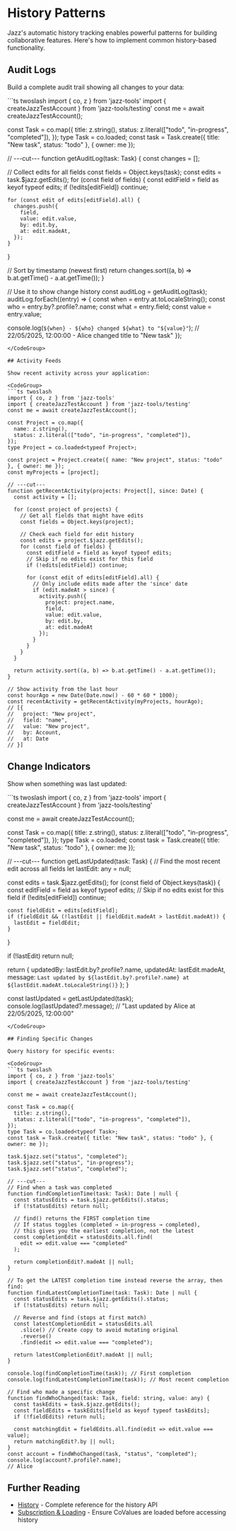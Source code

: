 
# History Patterns

Jazz's automatic history tracking enables powerful patterns for building collaborative features. Here's how to implement common history-based functionality.

## Audit Logs

Build a complete audit trail showing all changes to your data:

<CodeGroup>
```ts twoslash
import { co, z } from 'jazz-tools'
import { createJazzTestAccount } from 'jazz-tools/testing'
const me = await createJazzTestAccount();

const Task = co.map({
  title: z.string(),
  status: z.literal(["todo", "in-progress", "completed"]),
});
type Task = co.loaded<typeof Task>;
const task = Task.create({ title: "New task", status: "todo" }, { owner: me });

// ---cut---
function getAuditLog(task: Task) {
  const changes = [];

  // Collect edits for all fields
  const fields = Object.keys(task);
  const edits = task.$jazz.getEdits();
  for (const field of fields) {
    const editField = field as keyof typeof edits;
    if (!edits[editField]) continue;

    for (const edit of edits[editField].all) {
      changes.push({
        field,
        value: edit.value,
        by: edit.by,
        at: edit.madeAt,
      });
    }
  }

  // Sort by timestamp (newest first)
  return changes.sort((a, b) => b.at.getTime() - a.at.getTime());
}

// Use it to show change history
const auditLog = getAuditLog(task);
auditLog.forEach((entry) => {
  const when = entry.at.toLocaleString();
  const who = entry.by?.profile?.name;
  const what = entry.field;
  const value = entry.value;

  console.log(`${when} - ${who} changed ${what} to "${value}"`);
  // 22/05/2025, 12:00:00 - Alice changed title to "New task"
});
```
</CodeGroup>

## Activity Feeds

Show recent activity across your application:

<CodeGroup>
```ts twoslash
import { co, z } from 'jazz-tools'
import { createJazzTestAccount } from 'jazz-tools/testing'
const me = await createJazzTestAccount();

const Project = co.map({
  name: z.string(),
  status: z.literal(["todo", "in-progress", "completed"]),
});
type Project = co.loaded<typeof Project>;

const project = Project.create({ name: "New project", status: "todo" }, { owner: me });
const myProjects = [project];

// ---cut---
function getRecentActivity(projects: Project[], since: Date) {
  const activity = [];

  for (const project of projects) {
    // Get all fields that might have edits
    const fields = Object.keys(project);

    // Check each field for edit history
    const edits = project.$jazz.getEdits();
    for (const field of fields) {
      const editField = field as keyof typeof edits;
      // Skip if no edits exist for this field
      if (!edits[editField]) continue;

      for (const edit of edits[editField].all) {
        // Only include edits made after the 'since' date
        if (edit.madeAt > since) {
          activity.push({
            project: project.name,
            field,
            value: edit.value,
            by: edit.by,
            at: edit.madeAt
          });
        }
      }
    }
  }

  return activity.sort((a, b) => b.at.getTime() - a.at.getTime());
}

// Show activity from the last hour
const hourAgo = new Date(Date.now() - 60 * 60 * 1000);
const recentActivity = getRecentActivity(myProjects, hourAgo);
// [{
//   project: "New project",
//   field: "name",
//   value: "New project", 
//   by: Account,
//   at: Date
// }]
```
</CodeGroup>

## Change Indicators

Show when something was last updated:

<CodeGroup>
```ts twoslash
import { co, z } from 'jazz-tools'
import { createJazzTestAccount } from 'jazz-tools/testing'

const me = await createJazzTestAccount();

const Task = co.map({
  title: z.string(),
  status: z.literal(["todo", "in-progress", "completed"]),
});
type Task = co.loaded<typeof Task>;
const task = Task.create({ title: "New task", status: "todo" }, { owner: me });

// ---cut---
function getLastUpdated(task: Task) {
  // Find the most recent edit across all fields
  let lastEdit: any = null;

  const edits = task.$jazz.getEdits();
  for (const field of Object.keys(task)) {
    const editField = field as keyof typeof edits;
    // Skip if no edits exist for this field
    if (!edits[editField]) continue;

    const fieldEdit = edits[editField];
    if (fieldEdit && (!lastEdit || fieldEdit.madeAt > lastEdit.madeAt)) {
      lastEdit = fieldEdit;
    }
  }

  if (!lastEdit) return null;

  return {
    updatedBy: lastEdit.by?.profile?.name,
    updatedAt: lastEdit.madeAt,
    message: `Last updated by ${lastEdit.by?.profile?.name} at ${lastEdit.madeAt.toLocaleString()}`
  };
}

const lastUpdated = getLastUpdated(task);
console.log(lastUpdated?.message);
// "Last updated by Alice at 22/05/2025, 12:00:00"
```
</CodeGroup>

## Finding Specific Changes

Query history for specific events:

<CodeGroup>
```ts twoslash
import { co, z } from 'jazz-tools'
import { createJazzTestAccount } from 'jazz-tools/testing'

const me = await createJazzTestAccount();

const Task = co.map({
  title: z.string(),
  status: z.literal(["todo", "in-progress", "completed"]),
});
type Task = co.loaded<typeof Task>;
const task = Task.create({ title: "New task", status: "todo" }, { owner: me });

task.$jazz.set("status", "completed");
task.$jazz.set("status", "in-progress");
task.$jazz.set("status", "completed");

// ---cut---
// Find when a task was completed
function findCompletionTime(task: Task): Date | null {
  const statusEdits = task.$jazz.getEdits().status;
  if (!statusEdits) return null;
  
  // find() returns the FIRST completion time
  // If status toggles (completed → in-progress → completed), 
  // this gives you the earliest completion, not the latest
  const completionEdit = statusEdits.all.find(
    edit => edit.value === "completed"
  );
  
  return completionEdit?.madeAt || null;
}

// To get the LATEST completion time instead reverse the array, then find:
function findLatestCompletionTime(task: Task): Date | null {
  const statusEdits = task.$jazz.getEdits().status;
  if (!statusEdits) return null;
  
  // Reverse and find (stops at first match)
  const latestCompletionEdit = statusEdits.all
    .slice() // Create copy to avoid mutating original
    .reverse()
    .find(edit => edit.value === "completed");
  
  return latestCompletionEdit?.madeAt || null;
}

console.log(findCompletionTime(task)); // First completion
console.log(findLatestCompletionTime(task)); // Most recent completion

// Find who made a specific change
function findWhoChanged(task: Task, field: string, value: any) {
  const taskEdits = task.$jazz.getEdits();
  const fieldEdits = taskEdits[field as keyof typeof taskEdits];
  if (!fieldEdits) return null;
  
  const matchingEdit = fieldEdits.all.find(edit => edit.value === value);
  return matchingEdit?.by || null;
}
const account = findWhoChanged(task, "status", "completed");
console.log(account?.profile?.name);
// Alice
```
</CodeGroup>

## Further Reading

- [History](/docs/using-covalues/history) - Complete reference for the history API
- [Subscription & Loading](/docs/using-covalues/subscription-and-loading) - Ensure CoValues are loaded before accessing history

